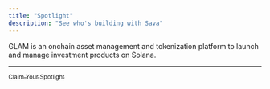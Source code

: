 ```yaml
---
title: "Spotlight"
description: "See who's building with Sava"
---
```


<CardGroup cols={2}>
  <Card title="GLAM" href="https://www.glam.systems/" img="https://res.cloudinary.com/drlopdqvm/image/upload/v1738713889/sava-glam_uqlbzv.svg">
    GLAM is an onchain asset management and tokenization platform to launch and manage investment products on Solana.
  </Card>
</CardGroup>

---

[<sub>Claim Your Spotlight</sub>](https://tally.so/r/nrJR82)